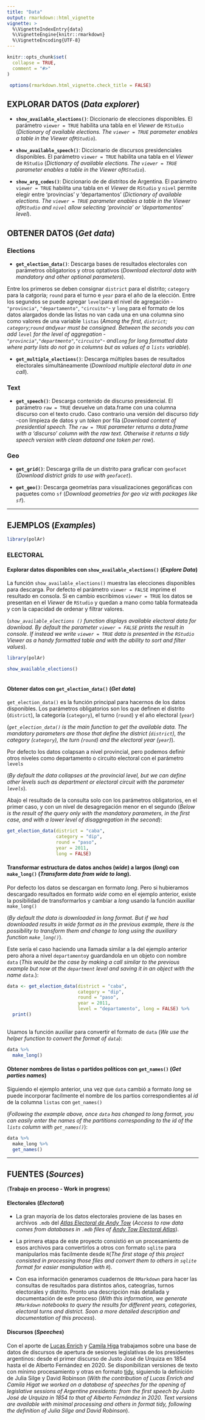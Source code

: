 ```yaml
---
title: "Data"
output: rmarkdown::html_vignette
vignette: >
  %\VignetteIndexEntry{data}
  %\VignetteEngine{knitr::rmarkdown}
  %\VignetteEncoding{UTF-8}
---
```


```r
knitr::opts_chunk$set(
  collapse = TRUE,
  comment = "#>"
)

 options(rmarkdown.html_vignette.check_title = FALSE)

```


## EXPLORAR DATOS (*Data explorer*)

- **`show_available_elections()`**: Diccionario de elecciones disponibles. El parámetro `viewer = TRUE` habilita una tabla en el _Viewer_ de `RStudio` (*Dictionary of available elections. The `viewer = TRUE` parameter enables a table in the _Viewer_ of` RStudio`*).


- **`show_available_speech()`**: Diccionario de discursos presidenciales disponibles. El parámetro `viewer = TRUE` habilita una tabla en el _Viewer_ de `RStudio` (*Dictionary of available elections. The `viewer = TRUE` parameter enables a table in the _Viewer_ of` RStudio`*).

- **`show_arg_codes()`**: Diccionario de de distritos de Argentina. El parámetro `viewer = TRUE` habilita una tabla en el _Viewer_ de `RStudio` y  `nivel` permite elegir entre 'provincias' y 'departamentos' (*Dictionary of available elections. The `viewer = TRUE` parameter enables a table in the _Viewer_ of` RStudio` and `nivel` allow selecting 'provincia' or 'departamentos' level*).



## OBTENER DATOS (*Get data*)

### Elections
- **`get_election_data()`**: Descarga bases de resultados electorales con parámetros obligatorios y otros optativos (*Download electoral data with mandatory and other optional parameters*). 

Entre los primeros se deben consignar `district` para el distrito; `category` para la catgoría; `round` para el turno e `year` para el año de la elección. Entre los segundos se puede agregar `level`para el nivel de agregación -`"provincia"`, `"departamento"`, `"circuito"`- y `long` para el formato de los datos alargados donde las listas no van cada una en una columna sino como valores de una variable `listas` (*Among the first, `district`; `category`;`round` and` year`  must be consigned. Between the seconds you can add `level` for the level of aggregation -`"provincia" `,`"departmento"`,`"circuito"`- and` long` for long formatted data where party lists do not go in columns but as values of a `lists` variable*).

- **`get_multiple_elections()`**: Descarga múltiples bases de resultados electorales simultáneamente (*Download multiple electoral data in one call*). 

### Text 

- **`get_speech()`**: Descarga contenido de discurso presidencial. El parámetro `raw = TRUE` devuelve un data.frame con una columna discurso con el texto crudo. Caso contrario una versión del discurso _tidy_ -con limpieza de datos y un _token_ por fila (*Download content of presidential speech. The `raw = TRUE` parameter returns a data.frame with a 'discurso' column with the raw text. Otherwise it returns a _tidy_ speech version with clean dataand one _token_ per row*). 

### Geo

- **`get_grid()`**: Descarga grilla de un distrito para graficar con `geofacet` (*Download district grids to use with `geofacet`*).

- **`get_geo()`**: Descarga geometrías para visualizaciones gegoráficas con paquetes como `sf` (*Download geometries for geo viz with packages like `sf`*).

---

## EJEMPLOS (*Examples*)


```r
library(polAr)
```


### ELECTORAL 

#### Explorar datos disponibles con `show_available_elections()` (*Explore Data*)

La función `show_available_elections()` muestra las elecciones disponibles para descarga. Por defecto el parámetro `viewer = FALSE` imprime el resultado en consola. Si en cambio escribimos `viewer = TRUE` los datos se presentan en el _Viewer_ de `RStudio` y quedan a mano como tabla formateada y con la capacidad de ordenar y filtrar valores. 

(*`show_available_elections ()` function displays available electoral data for download. By default the parameter `viewer = FALSE` prints the result in console. If instead we write `viewer = TRUE` data is presented in the `RStudio` _Viewer_ as a handy formatted table and with the ability to sort and filter values*). 



```r
  
library(polAr)

show_available_elections()
   

```


#### Obtener datos con `get_election_data()` (*Get data*)

`get_election_data()` es la función principal para hacernos de los datos disponibles. Los parámetros obligatorios son los que definen el distrito (`district`), la categoría (`category`), el turno (`round`) y el año electoral (`year`)  

(*`get_election_data()` is the main function to get the available data. The mandatory parameters are those that define the district (`district`), the category (` category`), the turn (`round`) and the electoral year (` year`)*).

Por defecto los datos colapsan a nivel provincial, pero podemos definir otros niveles como departamento o circuito electoral con el parámetro `levels` 

(*By default the data collapses at the provincial level, but we can define other levels such as department or electoral circuit with the parameter `levels`*).

Abajo el resultado de la consulta solo con los parámetros obligatorios, en el primer caso, y con un nivel de desagregación menor en el segundo (*Below is the result of the query only with the mandatory parameters, in the first case, and with a lower level of disaggregation in the second*):



```r
  
get_election_data(district = "caba", 
                  category = "dip",
                  round = "paso", 
                  year = 2011,
                  long = FALSE)

```


#### Transformar estructura de datos anchos (*wide*) a largos (*long*) con `make_long()` (*Transform data from wide to long*). 

Por defecto los datos se descargan en formato *long*. Pero si hubieramos descargado resultados en formato *wide* como en el ejemplo anterior, existe la posibilidad de transformarlos y cambiar a *long* usando la función auxiliar `make_long()` 

(*By default the data is downloaded in _long_ format. But if we had downloaded results in _wide_ format as in the previous example, there is the possibility to transform them and change to _long_ using the auxiliary function `make_long()`*).

Este sería el caso haciendo una llamada similar a la del ejemplo anterior pero ahora a nivel `departamento`y guardandola en un objeto con nombre `data` (*This would be the case by making a call similar to the previous example but now at the `department` level and saving it in an object with the name `data`.*):  


```r
  
data <- get_election_data(district = "caba", 
                          category = "dip",
                          round = "paso", 
                          year = 2011, 
                          level = "departamento", long = FALSE) %>% 
  print()
   

```


Usamos la función auxiliar para convertir el formato de `data` (*We use the helper function to convert the format of `data`*): 


```r
  
data %>% 
  make_long() 

```


#### Obtener nombres de listas o partidos políticos con `get_names()` (*Get parties names*)

Siguiendo el ejemplo anterior, una vez que `data` cambió a formato *long* se puede incorporar facilmente el nombre de los partios correspondientes al *id* de la columna `listas` con `get_names()`

(*Following the example above, once `data` has changed to  long  format, you can easily enter the names of the partitions corresponding to the _id_  of the `lists` column with `get_names()`*):



```r
  

data %>% 
  make_long %>% 
  get_names() 

```

---

## FUENTES (*Sources*)

(**Trabajo en proceso - Work in progress**)

#### Electorales (*Electoral*)
 
- La gran mayoría de los datos electorales proviene de las bases en archivos `.mdb` del [_Atlas Electoral de Andy Tow_](https://www.andytow.com/access/index.php?logout=true) (*Access to raw data comes from databases in `.mdb` files of [Andy Tow Electoral Atlas](https://www.andytow.com/access/index.php?logout=true)*).
 
- La primera etapa de este proyecto consistió en un procesamiento de esos archivos para convertirlos a otros con formato `sqlite` para manipularlos más facilmente desde `R`(*The first stage of this project consisted in processing those files and convert them to others in `sqlite` format for easier manipulation with `R`*).

- Con esa información generamos cuadernos de `RMarkdown` para hacer las consultas de resultados para distintos años, cateogrías, turnos electorales y distrito. Pronto una descripción más detallada y documentación de este proceso (*With this information, we generate `RMarkdown` notebooks to query the results for different years, categories, electoral turns and district. Soon a more detailed description and documentation of this process*). 

#### Discursos (*Speeches*)

Con el aporte de [Lucas Enrich](https://twitter.com/lucasenrich) y [Camila Higa](https://twitter.com/chig4_) trabajamos sobre una base de datos de discursos de apertura de sesiones legislativas de los presidentes argentinos: desde el primer discurso de Justo José de Urquiza en 1854 hasta el de Alberto Fernández en 2020.  Se disponibilizan versiones de texto con mínimo procesamiento y otras en formato [tidy](https://www.tidytextmining.com/tidytext.html), siguiendo la definición de Julia Silge y David Robinson (*With the contribution of Lucas Enrich and Camila Higat we worked on a database of speeches for the opening of legislative sessions of Argentine presidents: from the first speech by Justo José de Urquiza in 1854 to that of Alberto Fernández in 2020. Text versions are available with minimal processing and others in format tidy, following the definition of Julia Silge and David Robinson*).

